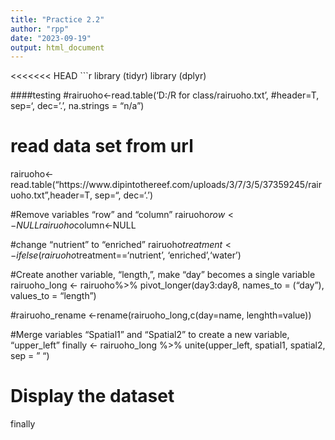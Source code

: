 ```yaml
---
title: "Practice 2.2"
author: "rpp"
date: "2023-09-19"
output: html_document
---
```

<<<<<<< HEAD
```r
library (tidyr)
library (dplyr)

####testing
#rairuoho<-read.table('D:/R for class/rairuoho.txt', 
#header=T, sep='\t', dec='.', na.strings = "n/a") 

# read data set from url
rairuoho<-read.table("https://www.dipintothereef.com/uploads/3/7/3/5/37359245/rairuoho.txt",header=T, sep="\t", dec='.') 

#Remove variables "row" and "column"
rairuoho$row<-NULL
rairuoho$column<-NULL

#change "nutrient" to "enriched" 
rairuoho$treatment<-ifelse(rairuoho$treatment=='nutrient', 'enriched','water')


#Create another variable, "length,", make "day" becomes a single variable 
rairuoho_long <- rairuoho%>% pivot_longer(day3:day8,
                                           names_to = ("day"),
                                           values_to = "length")

#rairuoho_rename <-rename(rairuoho_long,c(day=name, lenghth=value))

#Merge variables "Spatial1" and "Spatial2" to create a new variable, "upper_left" 
finally <- rairuoho_long %>% unite(upper_left, spatial1, spatial2, sep = " ")


# Display the dataset
finally

